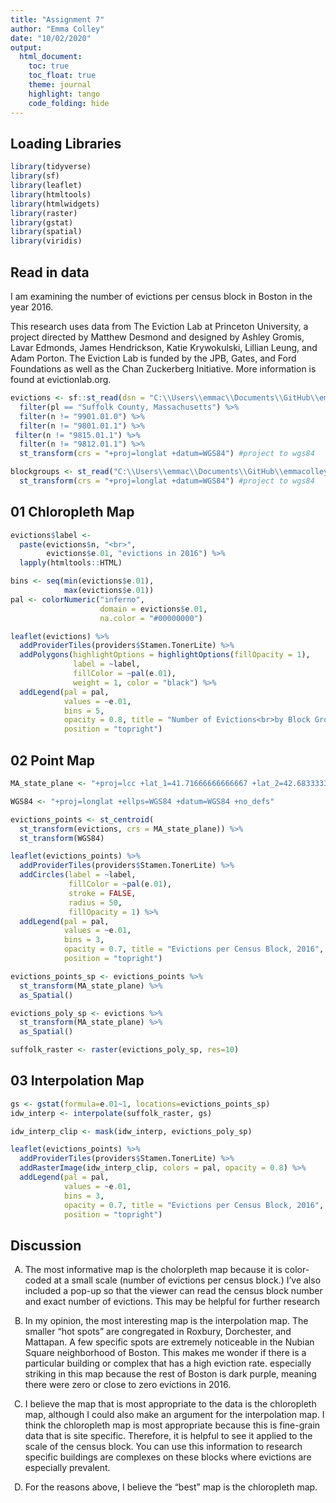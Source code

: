 ```yaml
---
title: "Assignment 7"
author: "Emma Colley"
date: "10/02/2020"
output: 
  html_document:
    toc: true
    toc_float: true
    theme: journal
    highlight: tango
    code_folding: hide
---
```


## Loading Libraries

```r
library(tidyverse)
library(sf)
library(leaflet)
library(htmltools)
library(htmlwidgets)
library(raster)
library(gstat)
library(spatial)
library(viridis)
```

## Read in data

I am examining the number of evictions per census block in Boston in the year 2016. 

This research uses data from The Eviction Lab at Princeton University, a project directed by Matthew Desmond and designed by Ashley Gromis, Lavar Edmonds, James Hendrickson, Katie Krywokulski, Lillian Leung, and Adam Porton. The Eviction Lab is funded by the JPB, Gates, and Ford Foundations as well as the Chan Zuckerberg Initiative. More information is found at evictionlab.org.

```r

evictions <- sf::st_read(dsn = "C:\\Users\\emmac\\Documents\\GitHub\\emmacolley-vis\\block-groups.geojson") %>%
  filter(pl == "Suffolk County, Massachusetts") %>%
  filter(n != "9901.01.0") %>%
  filter(n != "9801.01.1") %>%
 filter(n != "9815.01.1") %>%
  filter(n != "9812.01.1") %>%
  st_transform(crs = "+proj=longlat +datum=WGS84") #project to wgs84
```

```r
blockgroups <- st_read("C:\\Users\\emmac\\Documents\\GitHub\\emmacolley-vis\\tl_2016_25_bg.shp") %>%
  st_transform(crs = "+proj=longlat +datum=WGS84") #project to wgs84
```

## 01 Chloropleth Map

```r
evictions$label <- 
  paste(evictions$n, "<br>", 
        evictions$e.01, "evictions in 2016") %>% 
  lapply(htmltools::HTML)

bins <- seq(min(evictions$e.01),
            max(evictions$e.01))
pal <- colorNumeric("inferno", 
                    domain = evictions$e.01,
                    na.color = "#00000000")

leaflet(evictions) %>%
  addProviderTiles(providers$Stamen.TonerLite) %>%
  addPolygons(highlightOptions = highlightOptions(fillOpacity = 1),
              label = ~label,
              fillColor = ~pal(e.01),
              weight = 1, color = "black") %>% 
  addLegend(pal = pal, 
            values = ~e.01,
            bins = 5,
            opacity = 0.8, title = "Number of Evictions<br>by Block Group",
            position = "topright")
```

## 02 Point Map



```r
MA_state_plane <- "+proj=lcc +lat_1=41.71666666666667 +lat_2=42.68333333333333 +lat_0=41 +lon_0=-71.5 +x_0=200000 +y_0=750000 +ellps=GRS80 +units=m +no_defs "

WGS84 <- "+proj=longlat +ellps=WGS84 +datum=WGS84 +no_defs"

evictions_points <- st_centroid(
  st_transform(evictions, crs = MA_state_plane)) %>%
  st_transform(WGS84)

leaflet(evictions_points) %>%
  addProviderTiles(providers$Stamen.TonerLite) %>%
  addCircles(label = ~label,
             fillColor = ~pal(e.01),
             stroke = FALSE, 
             radius = 50, 
             fillOpacity = 1) %>% 
  addLegend(pal = pal, 
            values = ~e.01,
            bins = 3,
            opacity = 0.7, title = "Evictions per Census Block, 2016",
            position = "topright")
```

```r
evictions_points_sp <- evictions_points %>%
  st_transform(MA_state_plane) %>%
  as_Spatial()

evictions_poly_sp <- evictions %>%
  st_transform(MA_state_plane) %>%
  as_Spatial()
```

```r
suffolk_raster <- raster(evictions_poly_sp, res=10)
```


## 03 Interpolation Map


```r
gs <- gstat(formula=e.01~1, locations=evictions_points_sp)
idw_interp <- interpolate(suffolk_raster, gs)

idw_interp_clip <- mask(idw_interp, evictions_poly_sp)
```
```r
leaflet(evictions_points) %>%
  addProviderTiles(providers$Stamen.TonerLite) %>%
  addRasterImage(idw_interp_clip, colors = pal, opacity = 0.8) %>% 
  addLegend(pal = pal, 
            values = ~e.01,
            bins = 3,
            opacity = 0.7, title = "Evictions per Census Block, 2016",
            position = "topright")

```

## Discussion

A) The most informative map is the cholorpleth map because it is color-coded at a small scale (number of evictions per census block.) I've also included a pop-up so that the viewer can read the census block number and exact number of evictions. This may be helpful for further research

B) In my opinion, the most interesting map is the interpolation map. The smaller "hot spots" are congregated in Roxbury, Dorchester, and Mattapan. A few specific spots are extremely noticeable in the Nubian Square neighborhood of Boston. This makes me wonder if there is a particular building or complex that has a high eviction rate. especially striking in this map because the rest of Boston is dark purple, meaning there were zero or close to zero evictions in 2016. 

C) I believe the map that is most appropriate to the data is the chloropleth map, although I could also make an argument for the interpolation map. I think the chloropleth map is most appropriate because this is fine-grain data that is site specific. Therefore, it is helpful to see it applied to the scale of the census block. You can use this information to research specific buildings are complexes on these blocks where evictions are especially prevalent.  

D) For the reasons above, I believe the "best" map is the chloropleth map.  

